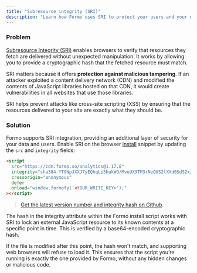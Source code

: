 ```yaml
---
title: "Subresource integrity (SRI)"
description: "Learn how Formo uses SRI to protect your users and your data. SRI helps prevent attacks like cross-site scripting (XSS) and NPM hijacking."
---
```


### Problem

[Subresource Integrity (SRI)](https://developer.mozilla.org/en-US/docs/Web/Security/Practical_implementation_guides/SRI) enables browsers to verify that resources they fetch are delivered without unexpected manipulation. It works by allowing you to provide a cryptographic hash that the fetched resource must match.

SRI matters because it offers **protection against malicious tampering**.
If an attacker exploited a content delivery network (CDN) and modified the contents of JavaScript libraries hosted on that CDN, it would create vulnerabilities in all websites that use those libraries.

SRI helps prevent attacks like cross-site scripting (XSS) by ensuring that the resources delivered to your site are exactly what they should be.

### Solution

Formo supports SRI integration, providing an additional layer of security for your data and users.
Enable SRI on the browser [install](/install) snippet by updating the `src` and `integrity` fields:

```html
<script
  src="https://cdn.formo.so/analytics@1.17.8"
  integrity="sha384-YT9NpJXXJ7yEQhqLi5hukWO/MvuUX9TM3rNeQUS2lXXd0SdS2xJiA7n8T6IDAU4A"
  crossorigin="anonymous"
  defer
  onload="window.formofy('<YOUR_WRITE_KEY>');"
></script>
```

> [Get the latest version number and integrity hash on Github](https://github.com/getformo/sdk/releases).

The hash in the integrity attribute within the Formo install script works with SRI to lock an external JavaScript resource to its known contents at a specific point in time. This is verified by a base64-encoded cryptographic hash.

If the file is modified after this point, the hash won't match, and supporting web browsers will refuse to load it. This ensures that the script you’re running is exactly the one provided by Formo, without any hidden changes or malicious code.
